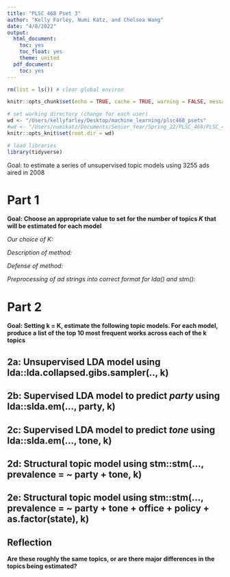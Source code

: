 ```yaml
---
title: "PLSC 468 Pset 3"
author: "Kelly Farley, Numi Katz, and Chelsea Wang"
date: "4/8/2022"
output:
  html_document:
    toc: yes
    toc_float: yes
    theme: united
  pdf_document:
    toc: yes
---
```


```r
rm(list = ls()) # clear global environ

knitr::opts_chunk$set(echo = TRUE, cache = TRUE, warning = FALSE, message = FALSE)

# set working directory (change for each user)
wd <- "/Users/kellyfarley/Desktop/machine_learning/plsc468_psets"
#wd <- "/Users/numikatz/Documents/Senior_Year/Spring_22/PLSC_468/PLSC_468/plsc468_psets"
knitr::opts_knit$set(root.dir = wd)

# load libraries
library(tidyverse)
```

Goal: to estimate a series of unsupervised topic models using 3255 ads aired in 2008

# Part 1

**Goal: Choose an appropriate value to set for the number of topics *K* that will be estimated for each model**

*Our choice of K:*

*Description of method:*

*Defense of method:*

*Preprocessing of ad strings into correct format for lda() and stm():*

# Part 2

**Goal: Setting k = K, estimate the following topic models. For each model, produce a list of the top 10 most frequent works across each of the k topics**

## 2a: Unsupervised LDA model using lda::lda.collapsed.gibs.sampler(.., k)

## 2b: Supervised LDA model to predict *party* using lda::slda.em(..., party, k)

## 2c: Supervised LDA model to predict *tone* using lda::slda.em(..., tone, k)

## 2d: Structural topic model using stm::stm(..., prevalence = ~ party + tone, k)

## 2e: Structural topic model using stm::stm(..., prevalence = ~ party + tone + office + policy + as.factor(state), k)

## Reflection

**Are these roughly the same topics, or are there major differences in the topics being estimated?**